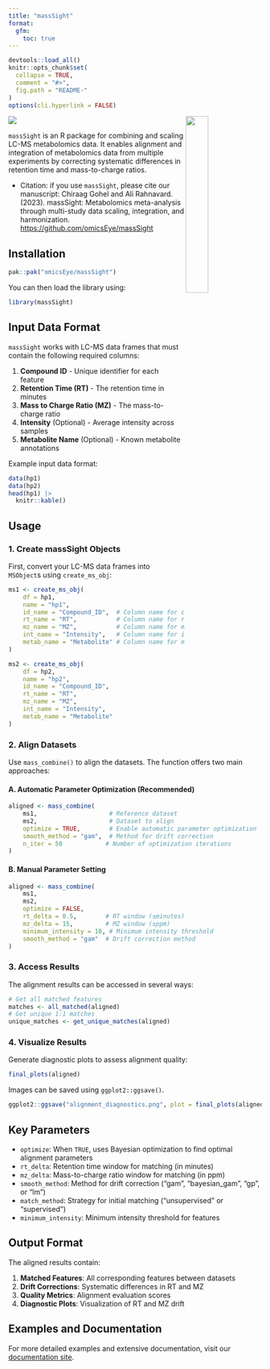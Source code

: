 ```yaml
---
title: "massSight"
format:
  gfm:
    toc: true
---
```


<!-- README.md is generated from README.qmd. Please edit that file -->

```r
devtools::load_all()
knitr::opts_chunk$set(
  collapse = TRUE,
  comment = "#>",
  fig.path = "README-"
)
options(cli.hyperlink = FALSE)
```

<img src="man/figures/massSight.png" align="right" width="30%"/></a>

[![](https://zenodo.org/badge/608216683.svg)](https://zenodo.org/badge/latestdoi/608216683)

`massSight` is an R package for combining and scaling LC-MS metabolomics data. It enables alignment and integration of metabolomics data from multiple experiments by correcting systematic differences in retention time and mass-to-charge ratios.

-   Citation: if you use `massSight`, please cite our manuscript: Chiraag Gohel and Ali Rahnavard. (2023). massSight: Metabolomics meta-analysis through multi-study data scaling, integration, and harmonization. <https://github.com/omicsEye/massSight>

## Installation

```r
pak::pak("omicsEye/massSight")
```

You can then load the library using:

```r
library(massSight)
```

## Input Data Format

`massSight` works with LC-MS data frames that must contain the following required columns:

1. **Compound ID** - Unique identifier for each feature
2. **Retention Time (RT)** - The retention time in minutes
3. **Mass to Charge Ratio (MZ)** - The mass-to-charge ratio
4. **Intensity** (Optional) - Average intensity across samples
5. **Metabolite Name** (Optional) - Known metabolite annotations

Example input data format:

```r
data(hp1)
data(hp2)
head(hp1) |>
  knitr::kable()
```

## Usage

### 1. Create massSight Objects

First, convert your LC-MS data frames into `MSObject`s using `create_ms_obj`:

```r
ms1 <- create_ms_obj(
    df = hp1,
    name = "hp1",
    id_name = "Compound_ID",  # Column name for compound IDs
    rt_name = "RT",           # Column name for retention time
    mz_name = "MZ",           # Column name for mass-to-charge ratio
    int_name = "Intensity",   # Column name for intensity (optional)
    metab_name = "Metabolite" # Column name for metabolite names (optional)
)

ms2 <- create_ms_obj(
    df = hp2,
    name = "hp2",
    id_name = "Compound_ID",
    rt_name = "RT", 
    mz_name = "MZ",
    int_name = "Intensity",
    metab_name = "Metabolite"
)
```

### 2. Align Datasets

Use `mass_combine()` to align the datasets. The function offers two main approaches:

#### A. Automatic Parameter Optimization (Recommended)

```r
aligned <- mass_combine(
    ms1,                    # Reference dataset
    ms2,                    # Dataset to align
    optimize = TRUE,        # Enable automatic parameter optimization
    smooth_method = "gam",  # Method for drift correction
    n_iter = 50            # Number of optimization iterations
)
```

#### B. Manual Parameter Setting

```r
aligned <- mass_combine(
    ms1,
    ms2,
    optimize = FALSE,
    rt_delta = 0.5,        # RT window (±minutes)
    mz_delta = 15,         # MZ window (±ppm)
    minimum_intensity = 10, # Minimum intensity threshold
    smooth_method = "gam"  # Drift correction method
)
```

### 3. Access Results

The alignment results can be accessed in several ways:

```r
# Get all matched features
matches <- all_matched(aligned)
# Get unique 1:1 matches
unique_matches <- get_unique_matches(aligned)
```

### 4. Visualize Results

Generate diagnostic plots to assess alignment quality:

```r
final_plots(aligned)
```

Images can be saved using `ggplot2::ggsave()`.

```r
ggplot2::ggsave("alignment_diagnostics.png", plot = final_plots(aligned), width = 10, height = 10)
```

## Key Parameters

- `optimize`: When `TRUE`, uses Bayesian optimization to find optimal alignment parameters
- `rt_delta`: Retention time window for matching (in minutes)
- `mz_delta`: Mass-to-charge ratio window for matching (in ppm)
- `smooth_method`: Method for drift correction ("gam", "bayesian_gam", "gp", or "lm")
- `match_method`: Strategy for initial matching ("unsupervised" or "supervised")
- `minimum_intensity`: Minimum intensity threshold for features

## Output Format

The aligned results contain:

1. **Matched Features**: All corresponding features between datasets
2. **Drift Corrections**: Systematic differences in RT and MZ
3. **Quality Metrics**: Alignment evaluation scores
4. **Diagnostic Plots**: Visualization of RT and MZ drift

## Examples and Documentation

For more detailed examples and extensive documentation, visit our [documentation site](omicseye.github.io/massSight/).
